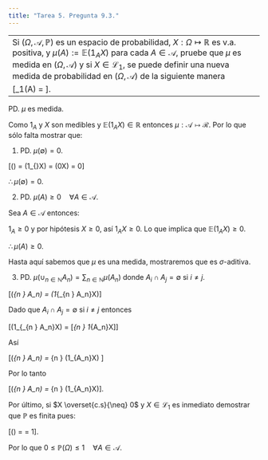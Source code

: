 ```yaml
---
title: "Tarea 5. Pregunta 9.3."
---
```


-------------------------------------------------------------------------------------------
Si $(\Omega,\mathscr{A},\mathbb{P})$ es un espacio de probabilidad, $X: \Omega \longmapsto \mathbb{R}$ es v.a. positiva, y $\mu(A) := \mathbb{E}(1_AX)$ para cada $A \in \mathscr{A}$, pruebe que $\mu$ es medida en $(\Omega,\mathscr{A})$ y si $X \in \mathscr{L}_1$, se puede definir una nueva medida de probabilidad en $(\Omega, \mathscr{A})$ de la siguiente manera

\[\mathbb{P}_1(A) = \frac{\mu(A)}{\mu(\Omega)}\].
-------------------------------------------------------------------------------------------


PD. $\mu$ es medida.

  Como $1_A$ y  $X$ son medibles y $\mathbb{E}(1_AX) \in \mathbb{R}$ entonces $\mu: \mathscr{A} \longmapsto \mathscr{R}$. Por lo que sólo falta mostrar que:
  
  1. PD. $\mu(\emptyset) = 0$.
  
  \[\mu(\emptyset) = \mathbb{E}(1_{\emptyset}X) = \mathbb{E}(0X) = 0\]
  
  $\therefore \mu(\emptyset) = 0$.
  
  2. PD. $\mu(A) \geq 0 \quad \forall A \in \mathscr{A}$.
  
  Sea $A \in \mathscr{A}$ entonces:
  
  $1_A \geq 0$ y por hipótesis $X \geq 0$, así $1_AX \geq 0$. Lo que implica que $\mathbb{E}(1_{A}X) \geq 0$.
  
   $\therefore \mu(A) \geq 0$.
   
   Hasta aquí sabemos que $\mu$ es una medida, mostraremos que es $\sigma$-aditiva.
  
  3. PD. $\mu(\cup_{n \in \mathbb{N}} A_n) = \sum_{n \in \mathbb{N}} \mu(A_n)$ donde $A_i \cap A_j = \emptyset$ si $i \neq j$.
  
  \[\mu(\cup_{n \in \mathbb{N}} A_n) = \mathbb{E}(1_{\cup_{n \in \mathbb{N}} A_n}X)\]
  
  Dado que $A_i \cap A_j = \emptyset$ si $i \neq j$ entonces
  
  \[\mathbb{E}(1_{\cup_{n \in \mathbb{N}} A_n}X) = \mathbb{E}[\sum_{n \in \mathbb{N}} 1_{A_n}X]\]
  
  Así
  
  \[\mu(\cup_{n \in \mathbb{N}} A_n) = \sum_{n \in \mathbb{N}} \mathbb{E}(1_{A_n}X) \]
  
  Por lo tanto
  
   \[\mu(\cup_{n \in \mathbb{N}} A_n) = \sum_{n \in \mathbb{N}} \mu(1_{A_n}X)\].
   
  Por último, si $X \overset{c.s}{\neq} 0$ y $X \in \mathscr{L}_1$ es inmediato demostrar que $\mathbb{P}$ es finita pues:
  
  \[\mathbb{P}(\Omega) = \frac{\mu(\Omega)}{\mu(\Omega)} = 1\].
  
  Por lo que $0 \leq \mathbb{P}(\Omega)  \leq 1 \quad \forall A \in \mathscr{A}$.
  